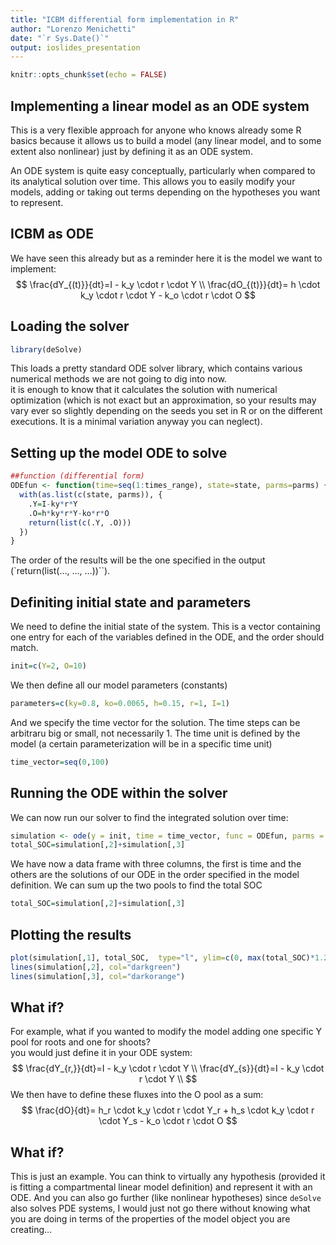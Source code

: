 ```yaml
---
title: "ICBM differential form implementation in R"
author: "Lorenzo Menichetti"
date: "`r Sys.Date()`"
output: ioslides_presentation
---
```


```r
knitr::opts_chunk$set(echo = FALSE)
```

## Implementing a linear model as an ODE system
This is a very flexible approach for anyone who knows already some R basics because it allows us to build a model (any linear model, and to some extent also nonlinear) just by defining it as an ODE system.  
  
An ODE system is quite easy conceptually, particularly when compared to its analytical solution over time. This allows you to easily modify your models, adding or taking out terms depending on the hypotheses you want to represent.


## ICBM as ODE
We have seen this already but as a reminder here it is the model we want to implement:
$$
\frac{dY_{(t)}}{dt}=I - k_y \cdot r \cdot Y \\
\frac{dO_{(t)}}{dt}= h \cdot k_y \cdot r  \cdot Y  - k_o \cdot r  \cdot O
$$

## Loading the solver

```r
library(deSolve)
```
This loads a pretty standard ODE solver library, which contains various numerical methods we are not going to dig into now.  
it is enough to know that it calculates the solution with numerical optimization (which is not exact but an approximation, so your results may vary ever so slightly depending on the seeds you set in R or on the different executions. It is a minimal variation anyway you can neglect).


## Setting up the model ODE to solve

```r
##function (differential form)
ODEfun <- function(time=seq(1:times_range), state=state, parms=parms) {
  with(as.list(c(state, parms)), {
    .Y=I-ky*r*Y
    .O=h*ky*r*Y-ko*r*O
    return(list(c(.Y, .O)))
  })
}
```
The order of the results will be the one specified in the output (`return(list(..., ..., ...))``).

## Definiting initial state and parameters
We need to define the initial state of the system. This is a vector containing one entry for each of the variables defined in the ODE, and the order should match.
```r
init=c(Y=2, O=10)
```
We then define all our model parameters (constants)
```r
parameters=c(ky=0.8, ko=0.0065, h=0.15, r=1, I=1)
```
And we specify the time vector for the solution. The time steps can be arbitraru big or small, not necessarily 1. The time unit is defined by the model (a certain parameterization will be in a specific time unit)
```r
time_vector=seq(0,100)
```

## Running the ODE within the solver 
We can now run our solver to find the integrated solution over time:
```r
simulation <- ode(y = init, time = time_vector, func = ODEfun, parms = parameters)
total_SOC=simulation[,2]+simulation[,3]
```

We have now a data frame with three columns, the first is time and the others are the solutions of our ODE in the order specified in the model definition. We can sum up the two pools to find the total SOC
```r
total_SOC=simulation[,2]+simulation[,3]
```

## Plotting the results
```r
plot(simulation[,1], total_SOC,  type="l", ylim=c(0, max(total_SOC)*1.2), xlab="time")
lines(simulation[,2], col="darkgreen")
lines(simulation[,3], col="darkorange")
```

## What if?
For example, what if you wanted to modify the model adding one specific Y pool for roots and one for shoots?  
you would just define it in your ODE system:
$$
\frac{dY_{r,}}{dt}=I - k_y \cdot r \cdot Y \\
\frac{dY_{s}}{dt}=I - k_y \cdot r \cdot Y \\
$$
We then have to define these fluxes into the O pool as a sum:
$$
\frac{dO}{dt}= h_r \cdot k_y \cdot r  \cdot Y_r + h_s \cdot k_y \cdot r  \cdot Y_s  - k_o \cdot r  \cdot O
$$

## What if?
This is just an example. You can think to virtually any hypothesis (provided it is fitting a compartmental linear model definition) and represent it with an ODE. And you can also go further (like nonlinear hypotheses) since `deSolve` also solves PDE systems, I would just not go there without knowing what you are doing in terms of the properties of the model object you are creating...

